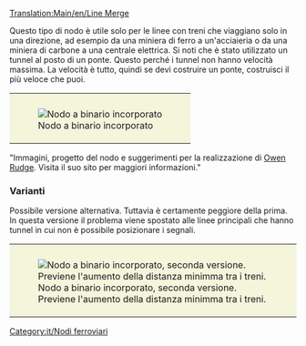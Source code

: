 [[Translation:Main/en/Line Merge]]{{en/-}}{{it/Nodi ferroviari}}

Questo tipo di nodo è utile solo per le linee con treni che viaggiano solo in una direzione, ad esempio da una miniera di ferro a un'acciaieria o da una miniera di carbone a una centrale elettrica. Si noti che è stato utilizzato un tunnel al posto di un ponte. Questo perché i tunnel non hanno velocità massima. La velocità è tutto, quindi se devi costruire un ponte, costruisci il più veloce che puoi.

{{Template:Requisiti nodo/It|Economico|1|1|0|1|1|1|1|1|0|2|0||In caso di guasto incide su una sola linea.|
'''Pro'''
* Può gestire due treni alla volta. (Spesso senza un grosso impatto sulla scorrevolezza della linea principale, se ben realizzato).
* Nessun incrocio con la linea principale, Sostituito da un tunnel che ne permette l'attraversamento senza interferire.
'''Contro'''
* La distanza minima tra i treni aumenta non potendo piazzare segnali nei tunnel. Risolvibile usando la seconda variante del nodo).
* I Treni devono girare a sinistra per andare a destra. Questo può portare i treni a perdersi. Risolvibile usando i [[Main/it/punti di passaggio|punti di passaggio]]. Questo non è più un problema con le recenti versioni di OpenTTD che utilizzano un pathfinder più avanzato. 
* I treni devono rallentare a causa di una curva stretta. Facilmente risolvibile aumentando la curva).
* I treni viaggiano in una sola direzione.
}}
{|style="border: 0px; margin: auto;"
|style="padding: 10px 10px 5px; 10px; background-color: #F5F5DC;"|[[File:en/3way trackmerge.png|center|frame|Nodo a binario incorporato]]
|}

"Immagini, progetto del nodo e suggerimenti per la realizzazione di [http://www.owenrudge.net/TT/ Owen Rudge]. Visita il suo sito per maggiori informazioni."

===Varianti===
Possibile versione alternativa. Tuttavia è certamente peggiore della prima. In questa versione il problema viene spostato alle linee principali che hanno tunnel in cui non è possibile posizionare i segnali.
{|style="border: 0px; margin: auto;"
|style="padding: 10px 10px 5px; 10px; background-color: #F5F5DC;"|[[File:en/3way trackmerge2.png|center|frame|Nodo a binario incorporato, seconda versione. Previene l'aumento della distanza minimma tra i treni.]]
|}
[[Category:it/Nodi ferroviari]]